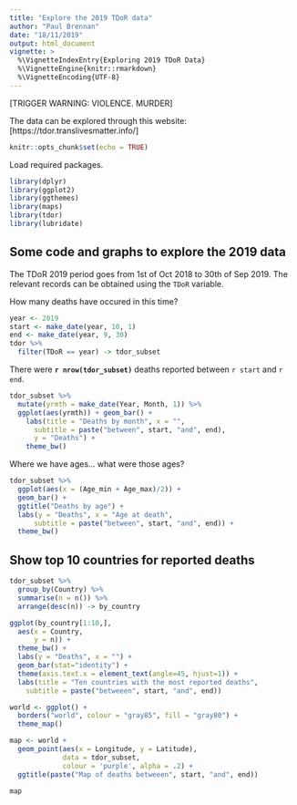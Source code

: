 ```yaml
---
title: "Explore the 2019 TDoR data"
author: "Paul Brennan"
date: "18/11/2019"
output: html_document
vignette: >
  %\VignetteIndexEntry{Exploring 2019 TDoR Data}
  %\VignetteEngine{knitr::rmarkdown}
  %\VignetteEncoding{UTF-8}
---
```


[TRIGGER WARNING: VIOLENCE. MURDER]

The data can be explored through this website: [https://tdor.translivesmatter.info/]

```r
knitr::opts_chunk$set(echo = TRUE)
```

Load required packages.
```r
library(dplyr)
library(ggplot2)
library(ggthemes)
library(maps)
library(tdor)
library(lubridate)
```

## Some code and graphs to explore the 2019 data

The TDoR 2019 period goes from 1st of Oct 2018 to 30th of Sep 2019. The 
relevant records can be obtained using the `TDoR` variable.

How many deaths have occured in this time?
```r
year <- 2019
start <- make_date(year, 10, 1)
end <- make_date(year, 9, 30)
tdor %>% 
  filter(TDoR == year) -> tdor_subset
```

There were **`r nrow(tdor_subset)`** deaths reported between `r start` and `r end`. 

```r

tdor_subset %>% 
  mutate(yrmth = make_date(Year, Month, 1)) %>% 
  ggplot(aes(yrmth)) + geom_bar() +
    labs(title = "Deaths by month", x = "",
      subtitle = paste("between", start, "and", end),
      y = "Deaths") +
    theme_bw()
```

Where we have ages... what were those ages?
```r

tdor_subset %>%
  ggplot(aes(x = (Age_min + Age_max)/2)) + 
  geom_bar() +
  ggtitle("Deaths by age") +
  labs(y = "Deaths", x = "Age at death",
      subtitle = paste("between", start, "and", end)) +
  theme_bw()

```

## Show top 10 countries for reported deaths
```r
tdor_subset %>%
  group_by(Country) %>%
  summarise(n = n()) %>%
  arrange(desc(n)) -> by_country

ggplot(by_country[1:10,],
  aes(x = Country,
      y = n)) +
  theme_bw() +
  labs(y = "Deaths", x = "") +
  geom_bar(stat="identity") +
  theme(axis.text.x = element_text(angle=45, hjust=1)) +
  labs(title = "Ten countries with the most reported deaths",
    subtitle = paste("betweeen", start, "and", end))
```

```r
world <- ggplot() +
  borders("world", colour = "gray85", fill = "gray80") +
  theme_map() 

map <- world +
  geom_point(aes(x = Longitude, y = Latitude),
             data = tdor_subset, 
             colour = 'purple', alpha = .2) +
  ggtitle(paste("Map of deaths betweeen", start, "and", end))

map
```
